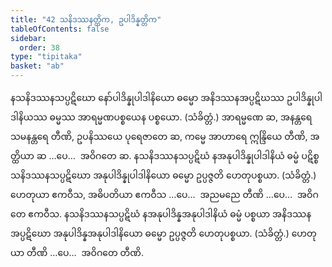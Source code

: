 ```yaml
---
title: "42 သနိဒဿနတ္တိက, ဥပါဒိန္နတ္တိက"
tableOfContents: false
sidebar:
  order: 38
type: "tipitaka"
basket: "ab"
---
```



<DynamicBreadcrumb />

<Division number="51">

<Paragraph number="162">
နသနိဒဿနသပ္ပဋိဃော နော်ပါဒိန္နုပါဒါနိယော ဓမ္မော အနိဒဿနအပ္ပဋိဃဿ ဥပါဒိန္နုပါဒါနိယဿ ဓမ္မဿ အာရမ္မဏပစ္စယေန ပစ္စယော. (သံခိတ္တံ.) အာရမ္မဏေ ဆ, အနန္တရေ သမနန္တရေ တီဏိ, ဥပနိဿယေ ပုရေဇာတေ ဆ, ကမ္မေ အာဟာရေ ဣန္ဒြိယေ တီဏိ, အတ္ထိယာ ဆ …ပေ…  အဝိဂတေ ဆ.
</Paragraph>

<Paragraph number="163">
နသနိဒဿနသပ္ပဋိဃံ နအနုပါဒိန္နုပါဒါနိယံ ဓမ္မံ ပဋိစ္စ သနိဒဿနသပ္ပဋိဃော အနုပါဒိန္နုပါဒါနိယော ဓမ္မော ဥပ္ပဇ္ဇတိ ဟေတုပစ္စယာ. (သံခိတ္တံ.) ဟေတုယာ ဧကဝီသ, အဓိပတိယာ ဧကဝီသ …ပေ…  အညမညေ တီဏိ …ပေ…  အဝိဂတေ ဧကဝီသ.
</Paragraph>

<Paragraph number="164">
နသနိဒဿနသပ္ပဋိဃံ နအနုပါဒိန္နအနုပါဒါနိယံ ဓမ္မံ ပစ္စယာ အနိဒဿနအပ္ပဋိဃော အနုပါဒိန္နအနုပါဒါနိယော ဓမ္မော ဥပ္ပဇ္ဇတိ ဟေတုပစ္စယာ. (သံခိတ္တံ.) ဟေတုယာ တီဏိ …ပေ…  အဝိဂတေ တီဏိ.
</Paragraph>
</Division>